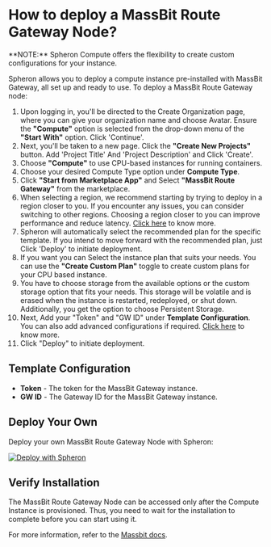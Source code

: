 
# How to deploy a MassBit Route Gateway Node?

<Callout type="info">
  **NOTE:** Spheron Compute offers the flexibility to create custom
  configurations for your instance.
</Callout>

Spheron allows you to deploy a compute instance pre-installed with MassBit Gateway, all set up and ready to use.
To deploy a MassBit Route Gateway node:

1. Upon logging in, you'll be directed to the Create Organization page, where you can give your organization name and choose Avatar. Ensure the **"Compute"** option is selected from the drop-down menu of the **"Start With"** option. Click 'Continue'. 
2. Next, you'll be taken to a new page. Click the **"Create New Projects"** button. Add 'Project Title' And 'Project Description' and Click 'Create'.
3. Choose **"Compute"** to use CPU-based instances for running containers.
4. Choose your desired Compute Type option under **Compute Type**.
5. Click **"Start from Marketplace App"** and Select **"MassBit Route Gateway"** from the marketplace.
6. When selecting a region, we recommend starting by trying to deploy in a region closer to you. If you encounter any issues, you can consider switching to other regions. Choosing a region closer to you can improve performance and reduce latency. [Click here](/compute/cluster/compute/#region) to know more.
7. Spheron will automatically select the recommended plan for the specific template. If you intend to move forward with the recommended plan, just Click 'Deploy' to initiate deployment.
8. If you want you can Select the instance plan that suits your needs. You can use the **"Create Custom Plan"** toggle to create custom plans for your CPU based instance.
9. You have to choose storage from the available options or the custom storage option that fits your needs. This storage will be volatile and is erased when the instance is restarted, redeployed, or shut down. Additionally, you get the option to choose Persistent Storage.
10. Next, Add your "Token" and "GW ID" under **Template Configuration**. You can also add advanced configurations if required. [Click here](/compute/cluster/compute/#advance-configuration-1) to know more.
11. Click "Deploy" to initiate deployment.

## Template Configuration

- **Token** - The token for the MassBit Gateway instance.
- **GW ID** - The Gateway ID for the MassBit Gateway instance.

## Deploy Your Own

Deploy your own MassBit Route Gateway Node with Spheron:

[![Deploy with Spheron](https://bafybeihxqi3jlv6cy2ogh6jjljinntisolbspxcrbgykyv6e5xyzujl3aa.ipfs.sphn.link/spheron-deploy.svg)](https://app.spheron.network/#/compute/marketplace?template=MassBit%20Route%20Gateway)

## Verify Installation

The MassBit Route Gateway Node can be accessed only after the Compute Instance is provisioned.
Thus, you need to wait for the installation to complete before you can start using it.

For more information, refer to the [Massbit docs](https://docs.massbit.io/about/massbit-intro).

<Navigation name="Deploy MassBit Gateway" />
